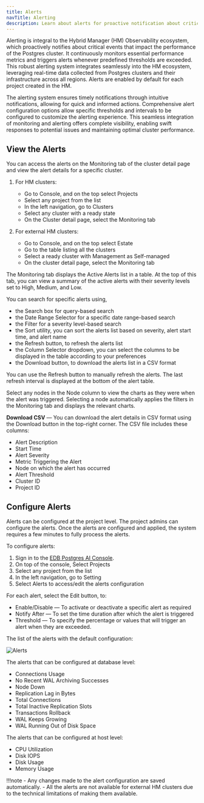```yaml
---
title: Alerts
navTitle: Alerting
description: Learn about alerts for proactive notification about critical events with Hybrid Manager.
---
```


Alerting is integral to the Hybrid Manager (HM) Observability ecosystem, which proactively notifies about critical events that impact the performance of the Postgres cluster. It continuously monitors essential performance metrics and triggers alerts whenever predefined thresholds are exceeded. This robust alerting system integrates seamlessly into the HM ecosystem, leveraging real-time data collected from Postgres clusters and their infrastructure across all regions. Alerts are enabled by default for each project created in the HM.

The alerting system ensures timely notifications through intuitive notifications, allowing for quick and informed actions. Comprehensive alert configuration options allow specific thresholds and intervals to be configured to customize the alerting experience. This seamless integration of monitoring and alerting offers complete visibility, enabling swift responses to potential issues and maintaining optimal cluster performance.

## View the Alerts

You can access the alerts on the Monitoring tab of the cluster detail page and view the alert details for a specific cluster.


1. For HM clusters:

      - Go to Console, and on the top select Projects
      - Select any project from the list
      - In the left navigation, go to Clusters
      - Select any cluster with a ready state
      - On the Cluster detail page, select the Monitoring tab


2. For external HM clusters:
  
      - Go to Console, and on the top select Estate
      - Go to the table listing all the clusters
      - Select a ready cluster with Management as Self-managed 
      - On the cluster detail page, select the Monitoring tab

The Monitoring tab displays the Active Alerts list in a table. At the top of this tab, you can view a summary of the active alerts with their severity levels set to High, Medium, and Low.

You can search for specific alerts using,

- the Search box for query-based search 
- the Date Range Selector for a specific date range-based search
- the Filter for a severity level-based search
- the Sort utility, you can sort the alerts list based on severity, alert start time, and alert name
- the Refresh button, to refresh the alerts list 
- the Column Selector dropdown, you can select the columns to be displayed in the table according to your preferences
- the Download button, to download the alerts list in a CSV format

You can use the Refresh button to manually refresh the alerts. The last refresh interval is displayed at the bottom of the alert table.

Select any nodes in the Node column to view the charts as they were when the alert was triggered. Selecting a node automatically applies the filters in the Monitoring tab and displays the relevant charts.

**Download CSV** &mdash; You can download the alert details in CSV format using the Download button in the top-right corner. The CSV file includes these columns:

- Alert Description
- Start Time
- Alert Severity
- Metric Triggering the Alert
- Node on which the alert has occurred
- Alert Threshold
- Cluster ID
- Project ID

## Configure Alerts

Alerts can be configured at the project level. The project admins can configure the alerts. Once the alerts are configured and applied, the system requires a few minutes to fully process the alerts.

To configure alerts:

1. Sign in to the [EDB Postgres AI Console](https://portal.biganimal.com).
1. On top of the console, Select Projects
1. Select any project from the list
1. In the left navigation, go to Setting
1. Select Alerts to access/edit the alerts configuration

For each alert, select the Edit button, to:
      
- Enable/Disable &mdash; To activate or deactivate a specific alert as required
- Notify After &mdash; To set the time duration after which the alert is triggered
- Threshold &mdash; To specify the percentage or values that will trigger an alert when they are exceeded.

The list of the alerts with the default configuration:

![Alerts](../../../images/default_alerts_hcp.png)

The alerts that can be configured at database level:

- Connections Usage
- No Recent WAL Archiving Successes
- Node Down
- Replication Lag in Bytes
- Total Connections
- Total Inactive Replication Slots
- Transactions Rollback
- WAL Keeps Growing
- WAL Running Out of Disk Space

The alerts that can be configured at host level:

- CPU Utilization
- Disk IOPS
- Disk Usage
- Memory Usage

!!!note
    - Any changes made to the alert configuration are saved automatically.
    - All the alerts are not available for external HM clusters due to the technical limitations of making them available.